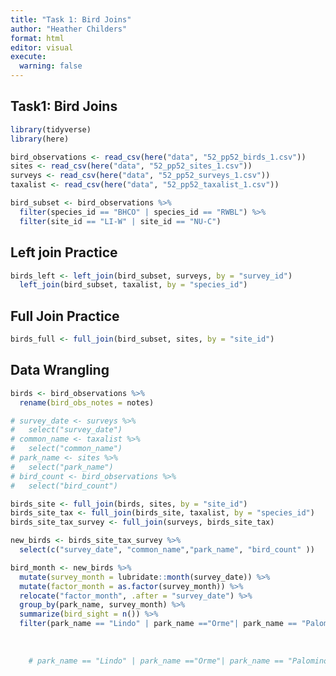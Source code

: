 ```yaml
---
title: "Task 1: Bird Joins"
author: "Heather Childers"
format: html
editor: visual
execute: 
  warning: false
---
```


## Task1: Bird Joins

```r
library(tidyverse)
library(here)
```

```r
bird_observations <- read_csv(here("data", "52_pp52_birds_1.csv"))
sites <- read_csv(here("data", "52_pp52_sites_1.csv"))
surveys <- read_csv(here("data", "52_pp52_surveys_1.csv"))
taxalist <- read_csv(here("data", "52_pp52_taxalist_1.csv"))
```

```r
bird_subset <- bird_observations %>% 
  filter(species_id == "BHCO" | species_id == "RWBL") %>% 
  filter(site_id == "LI-W" | site_id == "NU-C")

```

## Left join Practice

```r
birds_left <- left_join(bird_subset, surveys, by = "survey_id") 
  left_join(bird_subset, taxalist, by = "species_id")
```

## Full Join Practice

```r
birds_full <- full_join(bird_subset, sites, by = "site_id")


```

## Data Wrangling

```r
birds <- bird_observations %>% 
  rename(bird_obs_notes = notes)

# survey_date <- surveys %>% 
#   select("survey_date")
# common_name <- taxalist %>% 
#   select("common_name")
# park_name <- sites %>% 
#   select("park_name")
# bird_count <- bird_observations %>% 
#   select("bird_count")

birds_site <- full_join(birds, sites, by = "site_id")
birds_site_tax <- full_join(birds_site, taxalist, by = "species_id")
birds_site_tax_survey <- full_join(surveys, birds_site_tax)

new_birds <- birds_site_tax_survey %>% 
  select(c("survey_date", "common_name","park_name", "bird_count" ))
```

```r

bird_month <- new_birds %>% 
  mutate(survey_month = lubridate::month(survey_date)) %>% 
  mutate(factor_month = as.factor(survey_month)) %>% 
  relocate("factor_month", .after = "survey_date") %>% 
  group_by(park_name, survey_month) %>% 
  summarize(bird_sight = n()) %>% 
  filter(park_name == "Lindo" | park_name =="Orme"| park_name == "Palomino"|park_name == "Sonrisa")
    
    
    
    # park_name == "Lindo" | park_name =="Orme"| park_name == "Palomino"|park_name == "Sonrisa")


```

## 
